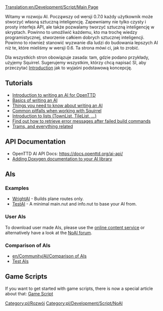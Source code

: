 [[Translation:en/Development/Script/Main Page]]
{{en/Note|The user page is here: [[en/Manual/AI settings]]}}

{{en/Development/Script/Navigation}}
<!-- {{NoAI/Pl}} -->
<!-- Template:NoAI/Pl -->
Witamy w rozwoju AI. Począwszy od wersji 0.7.0 każdy użytkownik może stworzyć własną sztuczną inteligencję. Zapewniamy nie tylko czysty i prosty interfejs API, ale także pozwalamy tworzyć sztuczną inteligencję w skryptach. Powinno to umożliwić każdemu, kto ma trochę wiedzy programistycznej, stworzenie całkiem dobrych sztucznej inteligencji. Powinno to również stanowić wyzwanie dla ludzi do budowania lepszych AI niż te, które mieliśmy w wersji 0.6. Ta strona mówi ci, jak to zrobić.

Dla wszystkich stron obowiązuje zasada: tam, gdzie podano przykłady, użyjemy Squirrel. Sugerujemy wszystkim, którzy chcą napisać SI, aby przeczytać [[en/Development/Script/Introduction|Introduction]] jak to wyjaśni podstawową koncepcję.

== Tutorials ==
* [[en/Development/Script/Introduction|Introduction to writing an AI for OpenTTD]]
* [[en/Development/Script/Basics|Basics of writing an AI]]
* [[en/Development/Script/Need To Know|Things you need to know about writing an AI]]
* [[en/Development/Script/Squirrel pitfalls|Common pitfalls when working with Squirrel]]
* [[en/Development/Script/Lists|Introduction to lists (TownList, TileList, ...)]]
* [[en/Development/Script/Last Error|Find out how to retrieve error messages after failed build commands]]
* [[en/Development/Script/Trams|Trams, and everything related]]

== API Documentation ==
* OpenTTD AI API Docs: https://docs.openttd.org/ai-api/
* [[en/Development/Script/Doxygen Documentation|Adding Doxygen documentation to your AI library]]

== AIs ==
=== Examples ===
* [[en/Development/Script/WrightAI|WrightAI]] - Builds plane routes only.
* [[en/Development/Script/TestAI|TestAI]] - A minimal main.nut and info.nut to base your AI from.

=== User AIs ===
To download user made AIs, please use the [[en/Archive/Community/Content Service|online content service]] or alternatively have a look at the [http://www.tt-forums.net/viewforum.php?f=65 NoAI forum].

=== Comparison of AIs ===
* [[en/Community/AI/Comparison of AIs]]
* [[en/Community/AI/Test AIs|Test AIs]]

{{en/Feature|0.7}}

== Game Scripts ==
If you want to get started with game scripts, there is now a special article about that: [[en/Manual/Game script|Game Script]]

[[Category:pl/Rozwój]] [[Category:pl/Development/Script/NoAI]]